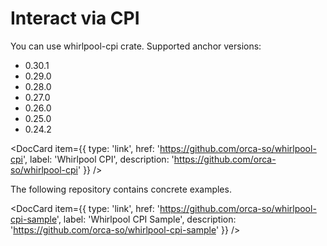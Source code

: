 
# Interact via CPI
You can use whirlpool-cpi crate.
Supported anchor versions:
- 0.30.1
- 0.29.0
- 0.28.0
- 0.27.0
- 0.26.0
- 0.25.0
- 0.24.2

<DocCard item={{
  type: 'link',
  href: 'https://github.com/orca-so/whirlpool-cpi',
  label: 'Whirlpool CPI',
  description: 'https://github.com/orca-so/whirlpool-cpi'
}} />

The following repository contains concrete examples.

<DocCard item={{
  type: 'link',
  href: 'https://github.com/orca-so/whirlpool-cpi-sample',
  label: 'Whirlpool CPI Sample',
  description: 'https://github.com/orca-so/whirlpool-cpi-sample'
}} />